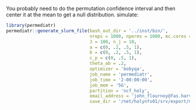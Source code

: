You probably need to do the permutation confidence interval and then center it at the mean to get a null distribution.
simulate:

```r
library(permediatr)
permediatr::generate_slurm_file(bash_out_dir = '../inst/bin/', 
                                nreps = 1000, nperms = 1000, mc.cores = 10,
                                J = 100, n_j = 10,
                                a = c(0, .2, .5, 1),
                                b = c(0, .2, .5, 1),
                                c_p = c(0, .5, 1),
                                theta_ab = .2,
                                optimizer = 'bobyqa',
                                job_name = 'permediatr',
                                job_time = '2-00:00:00',
                                job_mem = '5G', 
                                partition = 'ncf_holy', 
                                email_address = 'john_flournoy@fas.harvard.edu', 
                                save_dir = '/net/holynfs01/srv/export/mclaughlin/share_root/users/jflournoy/data')
```
